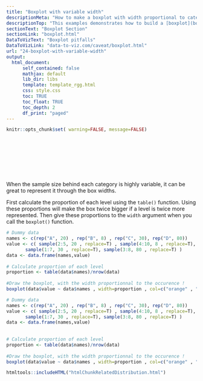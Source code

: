 ```yaml
---
title: "Boxplot with variable width"
descriptionMeta: "How to make a boxplot with width proportional to category sample size in base R: code and explanation."
descriptionTop: "This examples demonstrates how to build a [boxplot](boxplot.html) with variable width. It is useful to indicate what sample size is hidden behind each box. It is a base R implementation, see [here](266-ggplot2-boxplot-with-variable-width.html) for a ggplot2 version."
sectionText: "Boxplot Section"
sectionLink: "boxplot.html"
DataToVizText: "Boxplot pitfalls"
DataToVizLink: "data-to-viz.com/caveat/boxplot.html"
url: "24-boxplot-with-variable-width"
output:
  html_document:
      self_contained: false    
      mathjax: default
      lib_dir: libs
      template: template_rgg.html
      css: style.css
      toc: TRUE
      toc_float: TRUE
      toc_depth: 2
      df_print: "paged"
---
```



```r
knitr::opts_chunk$set( warning=FALSE, message=FALSE)
```

<div class="container" style="padding-top: 100px">




<div class = "row">

<div class = "col-md-6  col-sm-12 align-self-center">

When the sample size behind each category is highly variable, it can be great to represent it through the box widths.

First calculate the proportion of each level using the `table()` function. Using these proportions will make the box twice bigger if a level is twice more represented. Then give these proportions to the `width` argument when you call the `boxplot()` function.

</div>


<div class = "col-md-6  col-sm-12">

```r
# Dummy data
names <- c(rep("A", 20) , rep("B", 8) , rep("C", 30), rep("D", 80))
value <- c( sample(2:5, 20 , replace=T) , sample(4:10, 8 , replace=T), 
       sample(1:7, 30 , replace=T), sample(3:8, 80 , replace=T) )
data <- data.frame(names,value)
 
# Calculate proportion of each level
proportion <- table(data$names)/nrow(data)
 
#Draw the boxplot, with the width proportionnal to the occurence !
boxplot(data$value ~ data$names , width=proportion , col=c("orange" , "seagreen"))
```
</div>
</div>



```r
# Dummy data
names <- c(rep("A", 20) , rep("B", 8) , rep("C", 30), rep("D", 80))
value <- c( sample(2:5, 20 , replace=T) , sample(4:10, 8 , replace=T), 
       sample(1:7, 30 , replace=T), sample(3:8, 80 , replace=T) )
data <- data.frame(names,value)
 
 
# Calculate proportion of each level
proportion <- table(data$names)/nrow(data)
 
#Draw the boxplot, with the width proportionnal to the occurence !
boxplot(data$value ~ data$names , width=proportion , col=c("orange" , "seagreen"))
```



<!-- Close container -->
</div>




```r
htmltools::includeHTML("htmlChunkRelatedDistribution.html")
```
